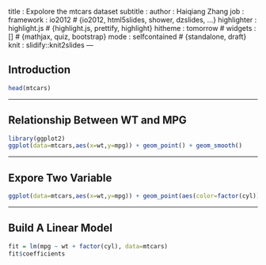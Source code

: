 title       : Expolore the mtcars dataset
subtitle    : 
author      : Haiqiang Zhang
job         : 
framework   : io2012        # {io2012, html5slides, shower, dzslides, ...}
highlighter : highlight.js  # {highlight.js, prettify, highlight}
hitheme     : tomorrow      # 
widgets     : []            # {mathjax, quiz, bootstrap}
mode        : selfcontained # {standalone, draft}
knit        : slidify::knit2slides
---

## Introduction
```r
head(mtcars)
```

--- 

## Relationship Between WT and MPG
```r
library(ggplot2)
ggplot(data=mtcars,aes(x=wt,y=mpg)) + geom_point() + geom_smooth()
```

--- 

## Expore Two Variable
```r
ggplot(data=mtcars,aes(x=wt,y=mpg)) + geom_point(aes(color=factor(cyl))) + geom_smooth()
```

--- 

## Build A Linear Model
```r
fit = lm(mpg ~ wt + factor(cyl), data=mtcars)
fit$coefficients
```


